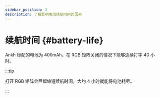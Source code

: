 ```yaml
---
sidebar_position: 2
description: 了解影响电池续航时间的因素
---
```


# 续航时间 {#battery-life}

Ankh 标配的电池为 400mAh，在 RGB 矩阵关闭的情况下能够连续打字 40 小时。

:::tip

打开 RGB 矩阵会巨幅缩短续航时间，大约 4 小时就能将电池耗尽。

:::
